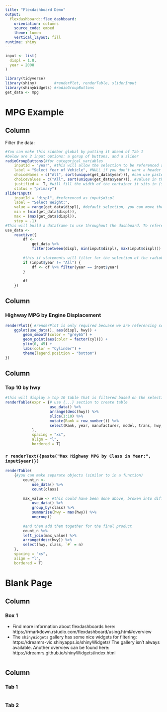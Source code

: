 ---
title: "Flexdashboard Demo"
output: 
  flexdashboard::flex_dashboard:
    orientation: columns
    source_code: embed
    theme: lumen
    vertical_layout: fill
runtime: shiny
---

```{r input_demo, eval = FALSE}
input <- list(
  displ = 1.8,
  year = 2008
)
```


```{r setup}
library(tidyverse)
library(shiny)        #renderPlot, renderTable, sliderInput
library(shinyWidgets) #radioGroupButtons
get_data <- mpg 
```
MPG Example
=====================================
Column {.sidebar data-width=200} 
-------------------------------------
Filter the data:
```{r filters}
#You can make this sidebar global by putting it ahead of Tab 1
#below are 2 input options: a gorup of buttons, and a slider
radioGroupButtons(#for categorical variables
    inputId = "year", #this will allow the selection to be referenced as input$cyl
    label = "Select Year of Vehicle", #NULL if you don't want a header
    choiceNames = c("All", sort(unique(get_data$year))), #can use paste, etc to make nicer display
    choiceValues = c("All", sort(unique(get_data$year))), #values in the data, need to line up with above
    justified =  T, #will fill the width of the container it sits in (sidebar) 
    status = "primary")
sliderInput(
    inputId = "displ", #referenced as input$displ
    label = "Select Weight:",
    value = range(get_data$displ), #default selection, you can move the range around
    min = (min(get_data$displ)),
    max = (max(get_data$displ)),
    step = .1)
#This will build a dataframe to use throughout the dashboard. To reference this dataframe, you will need to be in some reactive element ex: renderText({nrow(use_data())}). This is essentially a function and so you will need to use parentheses at the end like this: use_data() 
use_data <- 
    reactive({
        df <- 
            get_data %>% 
            filter(between(displ, min(input$displ), max(input$displ)))
        
        #this if statements will filter for the selection of the radioGroupButtons
        if (input$year != "All") {
            df <- df %>% filter(year == input$year)
        }
        
        df
    })
```
Column {data-width=450}
-----------------------------------------------------------------------
### Highway MPG by Engine Displacement
```{r mpg_plot}
renderPlot({ #renderPlot is only required becuase we are referencing someting reactive: use_data(). Otherwise we could just use ggplot(get_data,...)
    ggplot(use_data(), aes(displ, hwy)) +
        geom_smooth(color = "grey65") +
        geom_point(aes(color = factor(cyl))) +
        ylim(0, 45) +
        labs(color = "Cylinder") +
        theme(legend.position = "bottom")
})
```
Column
-----------------------------------------------------------------------
### Top 10 by hwy
```{r top_10, fig.height = 5.5}
#this will display a top 10 table that is filtered based on the selections above
renderTable(expr = {# use {...} section to create table
                    use_data() %>%
                    arrange(desc(hwy)) %>% 
                    slice(1:10) %>% 
                    mutate(Rank = row_number()) %>% 
                    select(Rank, year, manufacturer, model, trans, hwy, fl, class)
            }, 
            spacing = "xs",
            align = "l",
            bordered = T)
```
### `r renderText({paste("Max Highway MPG by Class in Year:", input$year)})`
```{r by_class, fig.height = 4.5}
renderTable(
    {#you can make separate objects (similar to in a function)
        count_n <- 
            use_data() %>% 
            count(class)
        
        max_value <- #this could have been done above, broken into different steps to show how it works
            use_data() %>% 
            group_by(class) %>% 
            summarise(hwy = max(hwy)) %>% 
            ungroup()
        
        #and then add them together for the final product
        count_n %>% 
        left_join(max_value) %>% 
        arrange(desc(hwy)) %>% 
        select(hwy, class, `#` = n)
    }, 
    spacing = "xs", 
    align = "l", 
    bordered = T)
```
Blank Page
=====================================
Column 
-------------------------------------
### Box 1
* Find more information about flexdashboards here:
    https://rmarkdown.rstudio.com/flexdashboard/using.html#overview
* The `shinyWidgets` gallery has some nice widgets for filtering:
    https://dreamrs-vic.shinyapps.io/shinyWidgets/
    The gallery isn't always available. Another overview can be found here:      
    https://dreamrs.github.io/shinyWidgets/index.html
```{r box_1}
```
   
Column {.tabset}
-------------------------------------
   
### Tab 1
```{r tab_1}
```   
 
### Tab 2
```{r tab_2}
```